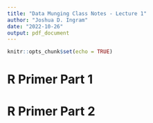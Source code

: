 ```yaml
---
title: "Data Munging Class Notes - Lecture 1"
author: "Joshua D. Ingram"
date: "2022-10-26"
output: pdf_document
---
```


```r
knitr::opts_chunk$set(echo = TRUE)
```

# R Primer Part 1



# R Primer Part 2

